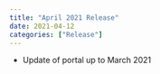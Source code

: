 ```yaml
---
title: "April 2021 Release"
date: 2021-04-12
categories: ["Release"]
---
```


* Update of portal up to March 2021